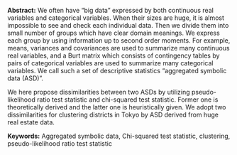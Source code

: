 <span>**Abstract:**</span> We often have “big data” expressed by both
continuous real variables and categorical variables. When their sizes
are huge, it is almost impossible to see and check each individual data.
Then we divide them into small number of groups which have clear domain
meanings. We express each group by using information up to second order
moments. For example, means, variances and covariances are used to
summarize many continuous real variables, and a Burt matrix which
consists of contingency tables by pairs of categorical variables are
used to summarize many categorical variables. We call such a set of
descriptive statistics “aggregated symbolic data (ASD)”.

We here propose dissimilarities between two ASDs by utilizing
pseudo-likelihood ratio test statistic and chi-squared test statistic.
Former one is theoretically derived and the latter one is heuristically
given. We adopt two dissimilarities for clustering districts in Tokyo by
ASD derived from huge real estate data.

<span>**Keywords:**</span> Aggregated symbolic data, Chi-squared test
statistic, clustering, pseudo-likelihood ratio test statistic
